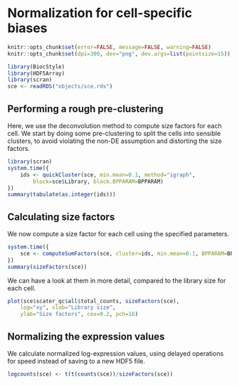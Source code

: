 # Normalization for cell-specific biases

```r
knitr::opts_chunk$set(error=FALSE, message=FALSE, warning=FALSE)
knitr::opts_chunk$set(dpi=300, dev="png", dev.args=list(pointsize=15))
```

```r
library(BiocStyle)
library(HDF5Array)
library(scran)
sce <- readRDS("objects/sce.rds")
```

## Performing a rough pre-clustering

Here, we use the deconvolution method to compute size factors for each cell.
We start by doing some pre-clustering to split the cells into sensible clusters, to avoid violating the non-DE assumption and distorting the size factors.

```r
library(scran)
system.time({
    ids <- quickCluster(sce, min.mean=0.1, method="igraph",
        block=sce$Library, block.BPPARAM=BPPARAM)
})
summary(tabulate(as.integer(ids)))
```

## Calculating size factors

We now compute a size factor for each cell using the specified parameters.

```r
system.time({
    sce <- computeSumFactors(sce, cluster=ids, min.mean=0.1, BPPARAM=BPPARAM)
})
summary(sizeFactors(sce))
```

We can have a look at them in more detail, compared to the library size for each cell.

```r
plot(sce$scater_qc$all$total_counts, sizeFactors(sce), 
    log="xy", xlab="Library size", 
    ylab="Size factors", cex=0.2, pch=16)
```

## Normalizing the expression values 

We calculate normalized log-expression values, using delayed operations for speed instead of saving to a new HDF5 file.

```r
logcounts(sce) <- t(t(counts(sce))/sizeFactors(sce))
```

<!--
```r
# Saving the new object as well.
saveRDS(file="objects/sce.rds", sce)
```
-->
